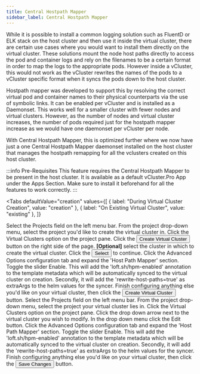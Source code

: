 ```yaml
---
title: Central Hostpath Mapper
sidebar_label: Central Hostpath Mapper
---
```



While it is possible to install a common logging solution such as FluentD or ELK stack on the host cluster and then use it inside the virtual cluster, there are certain use cases where you would want to install them directly on the virtual cluster. These solutions mount the node host paths directly to access the pod and container logs and rely on the filenames to be a certain format in order to map the logs to the appropriate pods. However inside a vCluster, this would not work as the vCluster rewrites the names of the pods to a vCluster specific format when it syncs the pods down to the host cluster.

Hostpath mapper was developed to support this by resolving the correct virtual pod and container names to their physical counterparts via the use of symbolic links. It can be enabled per vCluster and is installed as a Daemonset. This works well for a smaller cluster with fewer nodes and virtual clusters. However, as the number of nodes and virtual cluster increases, the number of pods required just for the hostpath mapper increase as we would have one daemonset per vCluster per node.

With Central Hostpath Mapper, this is optimized further where we now have just a one Central Hostpath Mapper daemonset installed on the host cluster that manages the hostpath remapping for all the vclusters created on this host cluster.

:::info Pre-Requisites
This feature requires the Central Hostpath Mapper to be present in the host cluster. It is available as a default vCluster.Pro App under the Apps Section. Make sure to install it beforehand for all the features to work correctly.
:::

<Tabs
  defaultValue="creation"
  values={[
    { label: "During Virtual Cluster Creation", value: "creation" },
    { label: "On Existing Virtual Cluster", value: "existing" },
  ]}
>
  <TabItem value="creation">
    <Flow id="enable-central-hpm-virtualcluster-creation">
      <Step>
        Select the <NavStep>Projects</NavStep> field on the left menu bar.
      </Step>
      <Step>
        From the project drop-down menu, select the project you'd like to create
        the virtual cluster in.
      </Step>
      <Step>Click the Virtual Clusters option on the project pane.</Step>
      <Step>
        Click the <Button>Create Virtual Cluster</Button> button on the right
        side of the page.
      </Step>
      <Step>
        <b>[Optional]</b> select the cluster in which to create the virtual
        cluster.
      </Step>
      <Step>
        Click the <Button>Select</Button> to continue.
      </Step>
      <Step>
        Click the <Label>Advanced Options</Label> configuration tab and expand
        the 'Host Path Mapper' section.
      </Step>
      <Step>
        Toggle the slider <Label>Enable</Label>. This will add the
        'loft.sh/hpm-enabled' annotation to the template metadata which will be
        automatically synced to the virtual cluster on creation. Secondly, it
        will add the 'rewrite-host-paths=true' as extraArgs to the helm values
        for the syncer.
      </Step>
      <Step>
        Finish configuring anything else you'd like on your virtual cluster,
        then click the
        <Button>Create Virtual Cluster</Button> button.
      </Step>
    </Flow>
  </TabItem>
  <TabItem value="existing">
    <Flow id="enable-central-hpm-virtualcluster-existing">
      <Step>
        Select the <NavStep>Projects</NavStep> field on the left menu bar.
      </Step>
      <Step>
        From the project drop-down menu, select the project your virtual cluster
        lies in.
      </Step>
      <Step>Click the Virtual Clusters option on the project pane.</Step>
      <Step>
        Click the drop down arrow next to the virtual cluster you wish to
        modify. In the drop down menu click the <Label>Edit</Label> button.
      </Step>
      <Step>
        Click the <Label>Advanced Options</Label> configuration tab and expand
        the 'Host Path Mapper' section.
      </Step>
      <Step>
        Toggle the slider <Label>Enable</Label>. This will add the
        'loft.sh/hpm-enabled' annotation to the template metadata which will be
        automatically synced to the virtual cluster on creation. Secondly, it
        will add the 'rewrite-host-paths=true' as extraArgs to the helm values
        for the syncer.
      </Step>
      <Step>
        Finish configuring anything else you'd like on your virtual cluster,
        then click the
        <Button>Save Changes</Button> button.
      </Step>
    </Flow>
  </TabItem>
</Tabs>
